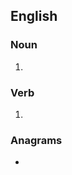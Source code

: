 {{also|SQUIDs}}
==English==

===Noun===
{{head|en|noun plural form}}

# {{plural of|squid|lang=en}}

===Verb===
{{head|en|verb form}}

# {{present of|lang=en|squid}}

===Anagrams===
* {{anagrams|en|a=diqssu|Qudsis}}